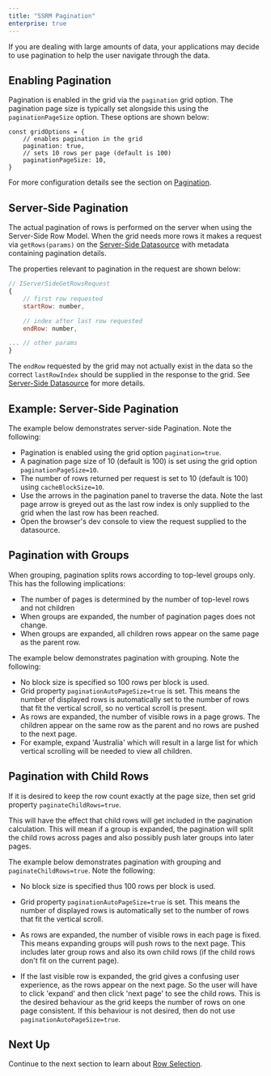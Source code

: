 ```yaml
---
title: "SSRM Pagination"
enterprise: true
---
```


If you are dealing with large amounts of data, your applications may decide to use pagination to help
the user navigate through the data.

## Enabling Pagination

Pagination is enabled in the grid via the `pagination` grid option. The pagination page size is
typically set alongside this using the `paginationPageSize` option. These options are shown below:

```
const gridOptions = {
    // enables pagination in the grid
    pagination: true,
    // sets 10 rows per page (default is 100)
    paginationPageSize: 10,
}
```

For more configuration details see the section on [Pagination](/row-pagination/).

## Server-Side Pagination

The actual pagination of rows is performed on the server when using the Server-Side Row Model. When the grid needs more
rows it makes a request via `getRows(params)` on the [Server-Side Datasource](/server-side-model-datasource/) with 
metadata containing pagination details.

The properties relevant to pagination in the request are shown below:

```js
// IServerSideGetRowsRequest
{
    // first row requested
    startRow: number,

    // index after last row requested
    endRow: number,

... // other params
}
```

The `endRow` requested by the grid may not actually exist in the data so the correct `lastRowIndex` should be supplied
in the response to the grid. See [Server-Side Datasource](/server-side-model-datasource/) for more details.

## Example: Server-Side Pagination

The example below demonstrates server-side Pagination. Note the following:

- Pagination is enabled using the grid option `pagination=true`.
- A pagination page size of 10 (default is 100) is set using the grid option `paginationPageSize=10`.
- The number of rows returned per request is set to 10 (default is 100) using `cacheBlockSize=10`.
- Use the arrows in the pagination panel to traverse the data. Note the last page arrow is greyed
out as the last row index is only supplied to the grid when the last row has been reached.
- Open the browser's dev console to view the request supplied to the datasource.

<GridExampleRunner title='Server-Side Pagination' name='pagination' type='generated' options='{ "enterprise": true, "exampleHeight": 551, "extras": ["alasql"], "modules": ["serverside", "menu", "columnpanel"] }'></GridExampleRunner>

## Pagination with Groups

When grouping, pagination splits rows according to top-level groups only. This has the following implications:

- The number of pages is determined by the number of top-level rows and not children
- When groups are expanded, the number of pagination pages does not change.
- When groups are expanded, all children rows appear on the same page as the parent row.

The example below demonstrates pagination with grouping. Note the following:

- No block size is specified so 100 rows per block is used.
- Grid property `paginationAutoPageSize=true` is set. This means the number of displayed rows is automatically set to the number of rows that fit the vertical scroll, so no vertical scroll is present.
- As rows are expanded, the number of visible rows in a page grows. The children appear on the same row as the parent and no rows are pushed to the next page.
- For example, expand 'Australia' which will result in a large list for which vertical scrolling will be needed to view all children.

<GridExampleRunner title='Pagination with Groups' name='pagination-with-groups' type='generated' options='{ "enterprise": true, "exampleHeight": 551, "extras": ["alasql"], "modules": ["serverside", "rowgrouping", "menu", "columnpanel"] }'></GridExampleRunner>

## Pagination with Child Rows

If it is desired to keep the row count exactly at the page size, then set grid property `paginateChildRows=true`.

This will have the effect that child rows will get included in the pagination calculation. This will mean if a group is expanded, the pagination will split the child rows across pages and also possibly push later groups into later pages.

The example below demonstrates pagination with grouping and `paginateChildRows=true`. Note the following:

- No block size is specified thus 100 rows per block is used.

- Grid property `paginationAutoPageSize=true` is set. This means the number of displayed rows is automatically set to the number of rows that fit the vertical scroll.

- As rows are expanded, the number of visible rows in each page is fixed. This means expanding groups will push rows to the next page. This includes later group rows and also its own child rows (if the child rows don't fit on the current page).

- If the last visible row is expanded, the grid gives a confusing user experience, as the rows appear on the next page. So the user will have to click 'expand' and then click 'next page' to see the child rows. This is the desired behaviour as the grid keeps the number of rows on one page consistent. If this behaviour is not desired, then do not use `paginationAutoPageSize=true`.

<GridExampleRunner title='Pagination with Child Rows' name='paginate-child-rows' type='generated' options='{ "enterprise": true, "exampleHeight": 551, "extras": ["alasql"], "modules": ["serverside", "rowgrouping", "menu", "columnpanel"] }'></GridExampleRunner>

## Next Up

Continue to the next section to learn about [Row Selection](/server-side-model-selection/).

